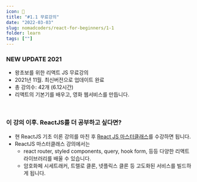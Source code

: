 ```yaml
---
icon: 📘
title: "#1.1 무료강의"
date: "2022-03-03"
slug: nomadcoders/react-for-beginners/1-1
folder: learn
tags: [""]
---
```


### NEW UPDATE 2021

- 왕초보를 위한 리액트 JS 무료강의
- 2021년 11월. 최신버전으로 업데이트 완료
- 총 강의수: 42개 (6.12시간)
- 리액트의 기본기를 배우고, 영화 웹서비스를 만듭니다.

<br />

### 이 강의 이후. ReactJS를 더 공부하고 싶다면?

- 현 ReactJS 기초 이론 강의를 마친 후 [React JS 마스터클래스](https://nomadcoders.co/react-masterclass)를 수강하면 됩니다.
- ReactJS 마스터클래스 강의에서는
  - react router, styled components, query, hook form, 등등 다양한 리액트 라이브러리를 배울 수 있습니다.
  - 암호화페 시세트래커, 트렐로 클론, 넷플릭스 클론 등 고도화된 서비스를 빌드하게 됩니다.
